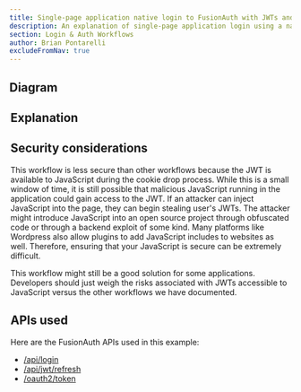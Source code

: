 ```yaml
---
title: Single-page application native login to FusionAuth with JWTs and refresh tokens
description: An explanation of single-page application login using a native login form that submits directly to FusionAuth with JWTs and refresh tokens in cookies
section: Login & Auth Workflows
author: Brian Pontarelli
excludeFromNav: true
---
```


<Intro/>

## Diagram

<Legend/>

<Diagram/>

## Explanation

<OrderedList>
  <Step1/>
  <Step2/>
  <Step3/>
  <Step4/>
  <Step5/>
  <Step6/>
  <Step7/>
  <Step8/>
  <Step9/>
  <Step10/>
  <Step11/>
  <Step12/>
  <Step13/>
  <Step14/>
  <Step15/>
  <Step16/>
  <Step17/>
  <Step18/>
  <Step19/>
  <Step20/>
  <Step21/>
</OrderedList>

## Security considerations

This workflow is less secure than other workflows because the JWT is available to JavaScript during the cookie drop process. While this is a small window of time, it is still possible that malicious JavaScript running in the application could gain access to the JWT. If an attacker can inject JavaScript into the page, they can begin stealing user's JWTs. The attacker might introduce JavaScript into an open source project through obfuscated code or through a backend exploit of some kind. Many platforms like Wordpress also allow plugins to add JavaScript includes to websites as well. Therefore, ensuring that your JavaScript is secure can be extremely difficult.

This workflow might still be a good solution for some applications. Developers should just weigh the risks associated with JWTs accessible to JavaScript versus the other workflows we have documented.

## APIs used

Here are the FusionAuth APIs used in this example:

* [/api/login](/docs/v1/tech/apis/login#authenticate-a-user)
* [/api/jwt/refresh](/docs/v1/tech/apis/jwt#refresh-a-jwt)
* [/oauth2/token](/docs/v1/tech/oauth/endpoints#refresh-token-grant-request)
